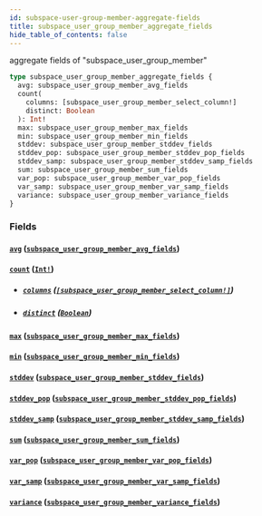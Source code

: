 ```yaml
---
id: subspace-user-group-member-aggregate-fields
title: subspace_user_group_member_aggregate_fields
hide_table_of_contents: false
---
```


aggregate fields of "subspace_user_group_member"

```graphql
type subspace_user_group_member_aggregate_fields {
  avg: subspace_user_group_member_avg_fields
  count(
    columns: [subspace_user_group_member_select_column!]
    distinct: Boolean
  ): Int!
  max: subspace_user_group_member_max_fields
  min: subspace_user_group_member_min_fields
  stddev: subspace_user_group_member_stddev_fields
  stddev_pop: subspace_user_group_member_stddev_pop_fields
  stddev_samp: subspace_user_group_member_stddev_samp_fields
  sum: subspace_user_group_member_sum_fields
  var_pop: subspace_user_group_member_var_pop_fields
  var_samp: subspace_user_group_member_var_samp_fields
  variance: subspace_user_group_member_variance_fields
}
```

### Fields

#### [`avg`](#) ([`subspace_user_group_member_avg_fields`](/07-graphql/objects/subspace-user-group-member-avg-fields))

#### [`count`](#) ([`Int!`](/07-graphql/scalars/int))

- ##### [`columns`](#) ([`[subspace_user_group_member_select_column!]`](/07-graphql/enums/subspace-user-group-member-select-column))

- ##### [`distinct`](#) ([`Boolean`](/07-graphql/scalars/boolean))

#### [`max`](#) ([`subspace_user_group_member_max_fields`](/07-graphql/objects/subspace-user-group-member-max-fields))

#### [`min`](#) ([`subspace_user_group_member_min_fields`](/07-graphql/objects/subspace-user-group-member-min-fields))

#### [`stddev`](#) ([`subspace_user_group_member_stddev_fields`](/07-graphql/objects/subspace-user-group-member-stddev-fields))

#### [`stddev_pop`](#) ([`subspace_user_group_member_stddev_pop_fields`](/07-graphql/objects/subspace-user-group-member-stddev-pop-fields))

#### [`stddev_samp`](#) ([`subspace_user_group_member_stddev_samp_fields`](/07-graphql/objects/subspace-user-group-member-stddev-samp-fields))

#### [`sum`](#) ([`subspace_user_group_member_sum_fields`](/07-graphql/objects/subspace-user-group-member-sum-fields))

#### [`var_pop`](#) ([`subspace_user_group_member_var_pop_fields`](/07-graphql/objects/subspace-user-group-member-var-pop-fields))

#### [`var_samp`](#) ([`subspace_user_group_member_var_samp_fields`](/07-graphql/objects/subspace-user-group-member-var-samp-fields))

#### [`variance`](#) ([`subspace_user_group_member_variance_fields`](/07-graphql/objects/subspace-user-group-member-variance-fields))
